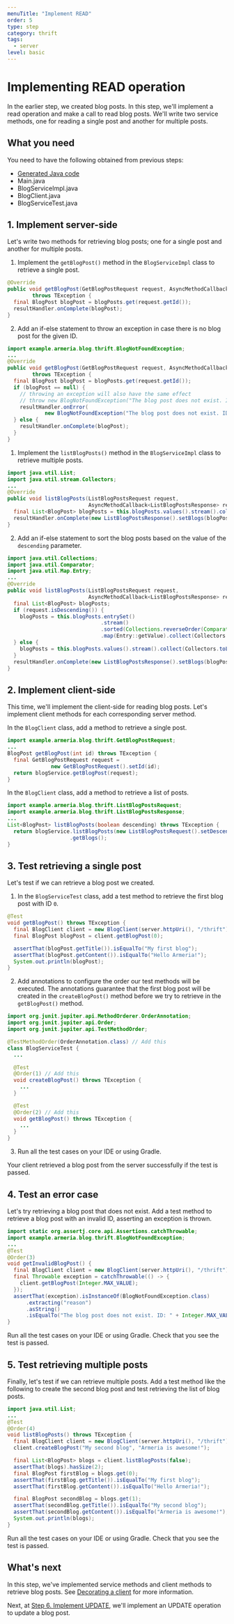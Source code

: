 ```yaml
---
menuTitle: "Implement READ"
order: 5
type: step
category: thrift
tags:
  - server
level: basic
---
```


# Implementing READ operation

In the earlier step, we created blog posts.
In this step, we'll implement a read operation and make a call to read blog posts.
We'll write two service methods, one for reading a single post and another for multiple posts.

<TutorialSteps current={5} />

## What you need

You need to have the following obtained from previous steps:

- [Generated Java code](/tutorials/thrift/blog/create-service#2-compile-the-thrift-file)
- Main.java
- BlogServiceImpl.java
- BlogClient.java
- BlogServiceTest.java

## 1. Implement server-side

Let's write two methods for retrieving blog posts; one for a single post and another for multiple posts.

<Tabs>
<TabPane tab="Single post" key="1">

1. Implement the `getBlogPost()` method in the `BlogServiceImpl` class to retrieve a single post.
  ```java filename=BlogServiceImpl.java
  @Override
  public void getBlogPost(GetBlogPostRequest request, AsyncMethodCallback<BlogPost> resultHandler)
          throws TException {
    final BlogPost blogPost = blogPosts.get(request.getId());
    resultHandler.onComplete(blogPost);
  }
  ```
2. Add an if-else statement to throw an exception in case there is no blog post for the given ID.
  ```java filename=BlogServiceImpl.java
  import example.armeria.blog.thrift.BlogNotFoundException;
  ...
  @Override
  public void getBlogPost(GetBlogPostRequest request, AsyncMethodCallback<BlogPost> resultHandler)
          throws TException {
    final BlogPost blogPost = blogPosts.get(request.getId());
    if (blogPost == null) {
      // throwing an exception will also have the same effect
      // throw new BlogNotFoundException("The blog post does not exist. ID: " + request.getId());
      resultHandler.onError(
              new BlogNotFoundException("The blog post does not exist. ID: " + request.getId()));
    } else {
      resultHandler.onComplete(blogPost);
    }
  }
  ```

</TabPane>
<TabPane tab="Multiple posts" key="2">

1. Implement the `listBlogPosts()` method in the `BlogServiceImpl` class to retrieve multiple posts.
  ```java filename=BlogServiceImpl.java
  import java.util.List;
  import java.util.stream.Collectors;
  ...
  @Override
  public void listBlogPosts(ListBlogPostsRequest request,
                            AsyncMethodCallback<ListBlogPostsResponse> resultHandler) throws TException {
    final List<BlogPost> blogPosts = this.blogPosts.values().stream().collect(Collectors.toList());
    resultHandler.onComplete(new ListBlogPostsResponse().setBlogs(blogPosts));
  }
  ```
2. Add an if-else statement to sort the blog posts based on the value of the `descending` parameter.
  ```java filename=BlogServiceImpl.java
  import java.util.Collections;
  import java.util.Comparator;
  import java.util.Map.Entry;
  ...
  @Override
  public void listBlogPosts(ListBlogPostsRequest request,
                            AsyncMethodCallback<ListBlogPostsResponse> resultHandler) throws TException {
    final List<BlogPost> blogPosts;
    if (request.isDescending()) {
      blogPosts = this.blogPosts.entrySet()
                                .stream()
                                .sorted(Collections.reverseOrder(Comparator.comparingInt(Entry::getKey)))
                                .map(Entry::getValue).collect(Collectors.toList());
    } else {
      blogPosts = this.blogPosts.values().stream().collect(Collectors.toList());
    }
    resultHandler.onComplete(new ListBlogPostsResponse().setBlogs(blogPosts));
  }
  ```

</TabPane>
</Tabs>

## 2. Implement client-side

This time, we'll implement the client-side for reading blog posts.
Let's implement client methods for each corresponding server method.

<Tabs>
<TabPane tab="Single post" key="1">

In the `BlogClient` class, add a method to retrieve a single post.

```java filename=BlogClient.java
import example.armeria.blog.thrift.GetBlogPostRequest;
...
BlogPost getBlogPost(int id) throws TException {
  final GetBlogPostRequest request =
              new GetBlogPostRequest().setId(id);
  return blogService.getBlogPost(request);
}
```

</TabPane>
<TabPane tab="Multiple posts" key="2">

In the `BlogClient` class, add a method to retrieve a list of posts.

```java filename=BlogClient.java
import example.armeria.blog.thrift.ListBlogPostsRequest;
import example.armeria.blog.thrift.ListBlogPostsResponse;
...
List<BlogPost> listBlogPosts(boolean descending) throws TException {
  return blogService.listBlogPosts(new ListBlogPostsRequest().setDescending(descending))
                    .getBlogs();
}
```

</TabPane>
</Tabs>

## 3. Test retrieving a single post

Let's test if we can retrieve a blog post we created.

1. In the `BlogServiceTest` class, add a test method to retrieve the first blog post with ID `0`.
  ```java filename=BlogServiceTest.jvaa
  @Test
  void getBlogPost() throws TException {
    final BlogClient client = new BlogClient(server.httpUri(), "/thrift");
    final BlogPost blogPost = client.getBlogPost(0);

    assertThat(blogPost.getTitle()).isEqualTo("My first blog");
    assertThat(blogPost.getContent()).isEqualTo("Hello Armeria!");
    System.out.println(blogPost);
  }
  ```
2. Add annotations to configure the order our test methods will be executed.
  The annotations guarantee that the first blog post will be created in the `createBlogPost()` method before we try to retrieve in the `getBlogPost()` method.
  ```java filename=BlogServiceTest.java
  import org.junit.jupiter.api.MethodOrderer.OrderAnnotation;
  import org.junit.jupiter.api.Order;
  import org.junit.jupiter.api.TestMethodOrder;

  @TestMethodOrder(OrderAnnotation.class) // Add this
  class BlogServiceTest {
    ...

    @Test
    @Order(1) // Add this
    void createBlogPost() throws TException {
      ...
    }

    @Test
    @Order(2) // Add this
    void getBlogPost() throws TException {
      ...
    }
  }
  ```
3. Run all the test cases on your IDE or using Gradle.

  Your client retrieved a blog post from the server successfully if the test is passed.

## 4. Test an error case

Let's try retrieving a blog post that does not exist.
Add a test method to retrieve a blog post with an invalid ID, asserting an exception is thrown.

```java filename=BlogServiceTest.java
import static org.assertj.core.api.Assertions.catchThrowable;
import example.armeria.blog.thrift.BlogNotFoundException;
...
@Test
@Order(3)
void getInvalidBlogPost() {
  final BlogClient client = new BlogClient(server.httpUri(), "/thrift");
  final Throwable exception = catchThrowable(() -> {
    client.getBlogPost(Integer.MAX_VALUE);
  });
  assertThat(exception).isInstanceOf(BlogNotFoundException.class)
      .extracting("reason")
      .asString()
      .isEqualTo("The blog post does not exist. ID: " + Integer.MAX_VALUE);
}
```

Run all the test cases on your IDE or using Gradle.
Check that you see the test is passed.

## 5. Test retrieving multiple posts

Finally, let's test if we can retrieve multiple posts.
Add a test method like the following to create the second blog post and test retrieving the list of blog posts.

```java filename=BlogServiceTest.java
import java.util.List;
...
@Test
@Order(4)
void listBlogPosts() throws TException {
  final BlogClient client = new BlogClient(server.httpUri(), "/thrift");
  client.createBlogPost("My second blog", "Armeria is awesome!");

  final List<BlogPost> blogs = client.listBlogPosts(false);
  assertThat(blogs).hasSize(2);
  final BlogPost firstBlog = blogs.get(0);
  assertThat(firstBlog.getTitle()).isEqualTo("My first blog");
  assertThat(firstBlog.getContent()).isEqualTo("Hello Armeria!");

  final BlogPost secondBlog = blogs.get(1);
  assertThat(secondBlog.getTitle()).isEqualTo("My second blog");
  assertThat(secondBlog.getContent()).isEqualTo("Armeria is awesome!");
  System.out.println(blogs);
}
```

Run all the test cases on your IDE or using Gradle.
Check that you see the test is passed.

## What's next

In this step, we've implemented service methods and client methods to retrieve blog posts.
See [Decorating a client](/docs/client-decorator/) for more information.

Next, at [Step 6. Implement UPDATE](/tutorials/thrift/blog/implement-update), we'll implement an UPDATE operation to update a blog post.

<TutorialSteps current={5} />
